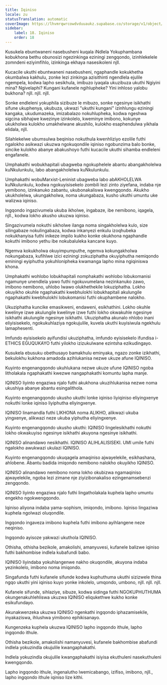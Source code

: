 ```yaml
---
title: Iqiniso
locale: zu
statusTranslation: automatic
coverImage: https://lhvmrqwrcowdvduuaukz.supabase.co/storage/v1/object/public/strapi-uploads/small_cover-educacion-fundamental.webp-2d51a7828a2b1309555be27f7e2a61a0.webp
sidebar:
    label: 18. Iqiniso
    order: 18
---
```

Kusukela ebuntwaneni nasebusheni kuqala iNdlela Yokuphambana kobukhona bethu obunosizi ngezinkinga eziningi zengqondo, izinhlekelele zomndeni eziyimfihlo, izinkinga ekhaya nasesikoleni njll.

Kucacile ukuthi ebuntwaneni nasebusheni, ngaphandle kokukhetha okumbalwa kakhulu, zonke lezi zinkinga azisithinti ngendlela ejulile ngempela, kodwa lapho sesikhula, imibuzo iyaqala ukuzibuza ukuthi Ngiyini mina? Ngivelaphi? Kungani kufanele ngihlupheke? Yini inhloso yalobu bukhona? njll. njll. njll.

Sonke endleleni yokuphila sizibuze le mibuzo, sonke ngesinye isikhathi sifune ukuphenya, ukubuza, ukwazi "ukuthi kungani" izinhlungu eziningi kangaka, ukudumazeka, imizabalazo nokuhlupheka, kodwa ngeshwa sigcina sibhajwe kwezinye izinkolelo, kweminye imibono, kokunye ukukholwa kulokho umakhelwane akushilo, kulokho esaphendulwa yikhala elidala, njll.

Silahlekelwe ubumsulwa beqiniso nokuthula kwenhliziyo ezolile futhi ngalokho asikwazi ukuzwa ngokuqondile iqiniso ngobunzima balo bonke, sincike kulokho abanye abakushoyo futhi kucacile ukuthi sihamba endleleni engafanele.

Umphakathi wobukhapitali ubagweba ngokuphelele abantu abangakholelwa kuNkulunkulu, labo abangakholelwa kuNkulunkulu.

Umphakathi wobuMarxist-Leninist ubagweba labo abAKHOLELWA kuNkulunkulu, kodwa ngokuyisisekelo zombili lezi zinto ziyefana, indaba nje yemibono, izinkanuko zabantu, ukubonakaliswa kwengqondo. Akukho ukukholelwa, ukungakholwa, noma ukungabaza, kusho ukuthi umuntu uke walizwa iqiniso.

Ingqondo ingazivumela ukuba ikholwe, ingabaze, ibe nemibono, iqagela, njll., kodwa lokho akusho ukuzwa iqiniso.

Singazivumela nokuthi sikholwe ilanga noma singakholelwa kulo, size silingabaze nokulingabaza, kodwa inkanyezi enkulu izoqhubeka nokukhanyisa futhi inikeze impilo kukho konke okukhona ngaphandle kokuthi imibono yethu ibe nokubaluleka kancane kuyo.

Ngemva kokukholwa okuyimpumputhe, ngemva kokungakholwa nokungabaza, kufihlwe izici eziningi zokuziphatha okuyiphutha nemiqondo eminingi eyiphutha yokuhlonipheka kwamanga lapho mina ngiqiniswa khona.

Umphakathi wohlobo lobukhapitali nomphakathi wohlobo lobukomanisi ngamunye unendlela yawo futhi ngokuvumelana nezinkanuko zawo, imibono nemibono, uhlobo lwawo olukhethekile lokuziphatha. Lokho okuyikho okuhle ngaphakathi kwebhulokhi lobukhapitali akulungile ngaphakathi kwebhulokhi lobukomanisi futhi okuphambene nalokho.

Ukuziphatha kuncike emasikweni, endaweni, esikhathini. Lokho okuhle kwelinye izwe akulungile kwelinye izwe futhi lokho okwakuhle ngesinye isikhathi akulungile ngesinye isikhathi. Ukuziphatha akunalo nhlobo inani eliyisisekelo, ngokukuhlaziya ngokujulile, kuvela ukuthi kuyisiwula ngekhulu lamaphesenti.

Imfundo eyisisekelo ayifundisi ukuziphatha, imfundo eyisisekelo ifundisa i-ETHICS EGUQUKAYO futhi yilokho izizukulwane ezintsha ezikudingayo.

Kusukela ebusuku obethusayo bamakhulu eminyaka, ngazo zonke izikhathi, bekulokhu kukhona amadoda azihlukanisa nezwe ukuze afune IQINISO.

Kuyinto engenangqondo ukuhlukana nezwe ukuze ufune IQINISO ngoba litholakala ngaphakathi kwezwe nangaphakathi komuntu lapha manje.

IQINISO liyinto engaziwa njalo futhi akukhona ukuzihlukanisa nezwe noma ukushiya abanye abantu esingalithola.

Kuyinto engenangqondo ukusho ukuthi lonke iqiniso liyiqiniso eliyingxenye nokuthi lonke iqiniso liyiphutha eliyingxenye.

IQINISO linamandla futhi LIKHONA noma ALIKHO, alikwazi ukuba yingxenye, alikwazi neze ukuba yiphutha eliyingxenye.

Kuyinto engenangqondo ukusho ukuthi: IQINISO lingelesikhathi nokuthi lokho okwakuyiso ngesinye isikhathi akuyona ngesinye isikhathi.

IQINISO alinandawo nesikhathi. IQINISO ALIHLALISISEKI. UMI umile futhi ngalokho awukwazi ukulazi IQINISO.

Kuyinto engenangqondo ukuqagela amaqiniso ajwayelekile, esikhashana, ahlobene. Abantu badida imiqondo nemibono nalokho okuyikho IQINISO.

IQINISO alinandawo nemibono noma lokho okubizwa ngamaqiniso ajwayelekile, ngoba lezi zimane nje ziyizibonakaliso ezingenamsebenzi zengqondo.

IQINISO liyinto engaziwa njalo futhi lingatholakala kuphela lapho umuntu engekho ngokwengqondo.

Iqiniso aliyona indaba yama-sophism, imiqondo, imibono. Iqiniso lingaziwa kuphela ngolwazi oluqondile.

Ingqondo ingaveza imibono kuphela futhi imibono ayihlangene neze neqiniso.

Ingqondo ayisoze yakwazi ukuthola IQINISO.

Othisha, othisha bezikole, amakolishi, amanyuvesi, kufanele balizwe iqiniso futhi bakhombise indlela kubafundi babo.

IQINISO liyindaba yokuhlangenwe nakho okuqondile, akuyona indaba yezinkolelo, imibono noma imiqondo.

Singafunda futhi kufanele sifunde kodwa kuphuthuma ukuthi sizizwele thina ngqo ukuthi yini iqiniso kuyo yonke inkolelo, umqondo, umbono, njll. njll. njll.

Kufanele sifunde, sihlaziye, sibuze, kodwa sidinga futhi NGOKUPHUTHUMA okungenakuhlehliswa ukuzwa IQINISO eliqukethwe kukho konke esikufundayo.

Akunakwenzeka ukuzwa IQINISO ngenkathi ingqondo iphazamisekile, inyakaziswa, ihlushwa yimibono ephikisanayo.

Kungenzeka kuphela ukuzwa IQINISO lapho ingqondo ithule, lapho ingqondo ithule.

Othisha bezikole, amakolishi namanyuvesi, kufanele bakhombise abafundi indlela yokuzindla okujulile kwangaphakathi.

Indlela yokuzindla okujulile kwangaphakathi isiyisa ekuthuleni nasekuthuleni kwengqondo.

Lapho ingqondo ithule, ingenalutho lwemicabango, izifiso, imibono, njll., lapho ingqondo ithule iqiniso lize kithi.

